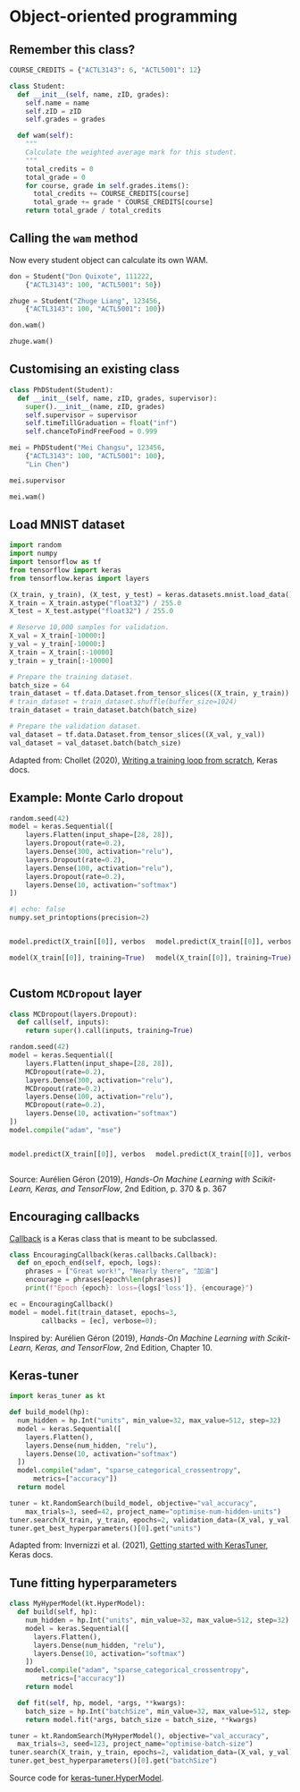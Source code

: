 
# Object-oriented programming {background-image="unsw-yellow-shape.png" data-visibility="uncounted"}

## Remember this class?

```python
COURSE_CREDITS = {"ACTL3143": 6, "ACTL5001": 12}

class Student:
  def __init__(self, name, zID, grades):
    self.name = name
    self.zID = zID
    self.grades = grades

  def wam(self):
    """
    Calculate the weighted average mark for this student.
    """
    total_credits = 0
    total_grade = 0
    for course, grade in self.grades.items():
      total_credits += COURSE_CREDITS[course]
      total_grade += grade * COURSE_CREDITS[course]
    return total_grade / total_credits
```

## Calling the `wam` method

Now every student object can calculate its own WAM.

```python
don = Student("Don Quixote", 111222,
    {"ACTL3143": 100, "ACTL5001": 50})

zhuge = Student("Zhuge Liang", 123456, 
    {"ACTL3143": 100, "ACTL5001": 100})
```

```python
don.wam()
```

```python
zhuge.wam()
```

## Customising an existing class

```python
class PhDStudent(Student):
  def __init__(self, name, zID, grades, supervisor):
    super().__init__(name, zID, grades)
    self.supervisor = supervisor
    self.timeTillGraduation = float("inf")
    self.chanceToFindFreeFood = 0.999
```

```python
mei = PhDStudent("Mei Changsu", 123456, 
    {"ACTL3143": 100, "ACTL5001": 100},
    "Lin Chen")

mei.supervisor
```

```python
mei.wam()
```

## Load MNIST dataset

```python
import random
import numpy
import tensorflow as tf
from tensorflow import keras
from tensorflow.keras import layers

(X_train, y_train), (X_test, y_test) = keras.datasets.mnist.load_data()
X_train = X_train.astype("float32") / 255.0
X_test = X_test.astype("float32") / 255.0

# Reserve 10,000 samples for validation.
X_val = X_train[-10000:]
y_val = y_train[-10000:]
X_train = X_train[:-10000]
y_train = y_train[:-10000]

# Prepare the training dataset.
batch_size = 64
train_dataset = tf.data.Dataset.from_tensor_slices((X_train, y_train))
# train_dataset = train_dataset.shuffle(buffer_size=1024)
train_dataset = train_dataset.batch(batch_size)

# Prepare the validation dataset.
val_dataset = tf.data.Dataset.from_tensor_slices((X_val, y_val))
val_dataset = val_dataset.batch(batch_size)
```

::: footer
Adapted from: Chollet (2020), [Writing a training loop from scratch](https://keras.io/guides/writing_a_training_loop_from_scratch/), Keras docs.
:::

## Example: Monte Carlo dropout

```python
random.seed(42)
model = keras.Sequential([
    layers.Flatten(input_shape=[28, 28]),
    layers.Dropout(rate=0.2),
    layers.Dense(300, activation="relu"),
    layers.Dropout(rate=0.2),
    layers.Dense(100, activation="relu"),
    layers.Dropout(rate=0.2),
    layers.Dense(10, activation="softmax")
])
```

```python
#| echo: false
numpy.set_printoptions(precision=2)
```

::: columns
::: column
```python
model.predict(X_train[[0]], verbose=0)
```
```python
model(X_train[[0]], training=True).numpy()
```
:::
::: column
```python
model.predict(X_train[[0]], verbose=0)
```
```python
model(X_train[[0]], training=True).numpy()
```

:::
:::

## Custom `MCDropout` layer

```python
class MCDropout(layers.Dropout):
  def call(self, inputs):
    return super().call(inputs, training=True)
```

```python
random.seed(42)
model = keras.Sequential([
    layers.Flatten(input_shape=[28, 28]),
    MCDropout(rate=0.2),
    layers.Dense(300, activation="relu"),
    MCDropout(rate=0.2),
    layers.Dense(100, activation="relu"),
    MCDropout(rate=0.2),
    layers.Dense(10, activation="softmax")
])
model.compile("adam", "mse")
```

::: columns
::: column
```python
model.predict(X_train[[0]], verbose=0)
```
:::
::: column
```python
model.predict(X_train[[0]], verbose=0)
```
:::
:::

::: footer
Source: Aurélien Géron (2019), _Hands-On Machine Learning with Scikit-Learn, Keras, and TensorFlow_, 2nd Edition, p. 370 & p. 367
:::

## Encouraging callbacks

[Callback](https://github.com/keras-team/keras/blob/v2.9.0/keras/callbacks.py#L575-L881) is a Keras class that is meant to be subclassed.

```python
class EncouragingCallback(keras.callbacks.Callback):
  def on_epoch_end(self, epoch, logs):
    phrases = ["Great work!", "Nearly there", "加油"]
    encourage = phrases[epoch%len(phrases)]
    print(f"Epoch {epoch}: loss={logs['loss']}, {encourage}")
```

```python
ec = EncouragingCallback()
model = model.fit(train_dataset, epochs=3, 
        callbacks = [ec], verbose=0);
```

::: footer
Inspired by: Aurélien Géron (2019), _Hands-On Machine Learning with Scikit-Learn, Keras, and TensorFlow_, 2nd Edition, Chapter 10.
:::

## Keras-tuner 

```python
import keras_tuner as kt

def build_model(hp):
  num_hidden = hp.Int("units", min_value=32, max_value=512, step=32)
  model = keras.Sequential([
    layers.Flatten(),
    layers.Dense(num_hidden, "relu"),
    layers.Dense(10, activation="softmax")
  ])
  model.compile("adam", "sparse_categorical_crossentropy",
      metrics=["accuracy"])
  return model

tuner = kt.RandomSearch(build_model, objective="val_accuracy",
    max_trials=3, seed=42, project_name="optimise-num-hidden-units")
tuner.search(X_train, y_train, epochs=2, validation_data=(X_val, y_val))
tuner.get_best_hyperparameters()[0].get("units")
```

::: footer
Adapted from: Invernizzi et al. (2021), [Getting started with KerasTuner](https://keras.io/guides/keras_tuner/getting_started/), Keras docs.
:::

## Tune fitting hyperparameters

```python
class MyHyperModel(kt.HyperModel):
  def build(self, hp):
    num_hidden = hp.Int("units", min_value=32, max_value=512, step=32)
    model = keras.Sequential([
      layers.Flatten(),
      layers.Dense(num_hidden, "relu"),
      layers.Dense(10, activation="softmax")
    ])
    model.compile("adam", "sparse_categorical_crossentropy",
        metrics=["accuracy"])
    return model

  def fit(self, hp, model, *args, **kwargs):
    batch_size = hp.Int("batchSize", min_value=32, max_value=512, step=32)
    return model.fit(*args, batch_size = batch_size, **kwargs)

tuner = kt.RandomSearch(MyHyperModel(), objective="val_accuracy",
  max_trials=3, seed=123, project_name="optimise-batch-size")
tuner.search(X_train, y_train, epochs=2, validation_data=(X_val, y_val))
tuner.get_best_hyperparameters()[0].get("batchSize")
```

::: footer
Source code for [keras-tuner.HyperModel](https://github.com/keras-team/keras-tuner/blob/1.1.3/keras_tuner/engine/hypermodel.py#L17).
:::